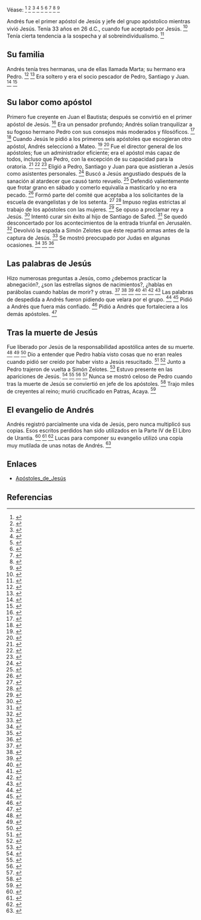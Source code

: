 Véase: <ref>{{lib|LU|139|1}}</ref> <ref>{{lib|LU|143|3|1,5}}</ref> <ref>{{lib|LU|144|1|4}}</ref> <ref>{{lib|LU|145|2|1}}</ref> <ref>{{lib|LU|167|0|1}}</ref> <ref>{{lib|LU|191|0|6}}</ref> <ref>{{lib|LU|192|1|11}}</ref> <ref>{{lib|LU|192|4|7}}</ref> <ref>{{lib|LU|194|1|2}}</ref> 

Andrés fue el primer apóstol de Jesús y jefe del grupo apóstolico mientras vivió Jesús. Tenía 33 años en 26 d.C., cuando fue aceptado por Jesús. <ref>{{lib|LU|139|1|2}}</ref> Tenía cierta tendencia a la sospecha y al sobreindividualismo. <ref>{{lib|LU|193|4|3}}</ref> 

== {{anchor|su_familia}} Su familia ==

Andrés tenía tres hermanas, una de ellas llamada Marta; su hermano era Pedro. <ref>{{lib|LU|139|1|1}}</ref> <ref>{{lib|LU|150|1|1}}</ref> Era soltero y era el socio pescador de Pedro, Santiago y Juan. <ref>{{lib|LU|139|1|1}}</ref> <ref>{{lib|LU|139|3|1}}</ref> 



== {{anchor|su_labor_como_apóstol}} Su labor como apóstol ==

Primero fue creyente en Juan el Bautista; después se convirtió en el primer apóstol de Jesús. <ref>{{lib|LU|137|1|1}}</ref> Era un pensador profundo; Andrés solían tranquilizar a su fogoso hermano Pedro con sus consejos más moderados y filosóficos. <ref>{{lib|LU|137|5|2}}</ref> <ref>{{lib|LU|137|7|3}}</ref> Cuando Jesús le pidió a los primeros seis apóstoles que escogieran otro apóstol, Andrés seleccionó a Mateo. <ref>{{lib|LU|138|2|4}}</ref> <ref>{{lib|LU|139|7|1}}</ref> Fue el director general de los apóstoles; fue un administrador eficiente; era el apóstol más capaz de todos, incluso que Pedro, con la excepción de su capacidad para la oratoria. <ref>{{lib|LU|138|7|4}}</ref> <ref>{{lib|LU|138|10|2}}</ref> <ref>{{lib|LU|139|1|2,5}}</ref> Eligió a Pedro, Santiago y Juan para que asistieran a Jesús como asistentes personales. <ref>{{lib|LU|139|4|3}}</ref> Buscó a Jesús angustiado después de la sanación al atardecer que causó tanto revuelo. <ref>{{lib|LU|145|5|5-7}}</ref> Defendió valientemente que frotar grano en sábado y comerlo equivalía a masticarlo y no era pecado. <ref>{{lib|LU|147|6|4}}</ref> Formó parte del comité que aceptaba a los solicitantes de la escuela de evangelistas y de los setenta. <ref>{{lib|LU|148|1|1}}</ref> <ref>{{lib|LU|163|2|1}}</ref> Impuso reglas estrictas al trabajo de los apóstoles con las mujeres. <ref>{{lib|LU|150|2|2}}</ref> Se opuso a proclamar rey a Jesús. <ref>{{lib|LU|152|2|5}}</ref> Intentó curar sin éxito al hijo de Santiago de Safed. <ref>{{lib|LU|158|4|7}}</ref> Se quedó desconcertado por los acontecimientos de la entrada triunfal en Jerusalén. <ref>{{lib|LU|172|5|2}}</ref> Devolvió la espada a Simón Zelotes que éste repartió armas antes de la captura de Jesús. <ref>{{lib|LU|182|2|3}}</ref> Se mostró preocupado por Judas en algunas ocasiones. <ref>{{lib|LU|157|7|1}}</ref> <ref>{{lib|LU|181|2|6}}</ref> <ref>{{lib|LU|182|0|2}}</ref> 



== {{anchor|las_palabras_de_Jesús}} Las palabras de Jesús ==

Hizo numerosas preguntas a Jesús, como ¿debemos practicar la abnegación?, ¿son las estrellas signos de nacimientos?, ¿hablas en parábolas cuando hablas de morir? y otras. <ref>{{lib|LU|140|10|8}}</ref> <ref>{{lib|LU|141|0|2}}</ref> <ref>{{lib|LU|143|2|2}}</ref> <ref>{{lib|LU|150|3|2}}</ref> <ref>{{lib|LU|158|7|2}}</ref> <ref>{{lib|LU|165|5|1}}</ref> <ref>{{lib|LU|176|1|4}}</ref> Las palabras de despedida a Andrés fueron pidiendo que velara por el grupo. <ref>{{lib|LU|174|0|2}}</ref> <ref>{{lib|LU|181|2|16-18}}</ref> Pidió a Andrés que fuera más confiado. <ref>{{lib|LU|192|2|7}}</ref> Pidió a Andrés que fortaleciera a los demás apóstoles. <ref>{{lib|LU|182|2|8}}</ref> 



== {{anchor|tras_la_muerte_de_Jesús}} Tras la muerte de Jesús ==

Fue liberado por Jesús de la responsabilidad apostólica antes de su muerte. <ref>{{lib|LU|181|2|13,17-18}}</ref> <ref>{{lib|LU|183|4|2}}</ref> <ref>{{lib|LU|191|0|6}}</ref> Dio a entender que Pedro había visto cosas que no eran reales cuando pidió ser creído por haber visto a Jesús resucitado. <ref>{{lib|LU|152|4|4}}</ref> <ref>{{lib|LU|191|1|5}}</ref> Junto a Pedro trajeron de vuelta a Simón Zelotes. <ref>{{lib|LU|192|1|11}}</ref> Estuvo presente en las apariciones de Jesús. <ref>{{lib|LU|191|2}}</ref> <ref>{{lib|LU|191|5}}</ref> <ref>{{lib|LU|192|1-4}}</ref> <ref>{{lib|LU|193|0|3,5}}</ref> Nunca se mostró celoso de Pedro cuando tras la muerte de Jesús se conviertió en jefe de los apóstoles. <ref>{{lib|LU|139|1|6-7}}</ref> Trajo miles de creyentes al reino; murió crucificado en Patras, Acaya. <ref>{{lib|LU|139|1|12}}</ref> 



== {{anchor|el_evangelio_de_Andrés}} El evangelio de Andrés ==

Andrés registró parcialmente una vida de Jesús, pero nunca multiplicó sus copias. Esos escritos perdidos han sido utilizados en la Parte IV de El Libro de Urantia. <ref>{{lib|LU|121|0|1}}</ref> <ref>{{lib|LU|121|8|1,3,13}}</ref> <ref>{{lib|LU|139|1|9}}</ref> Lucas para componer su evangelio utilizó una copia muy mutilada de unas notas de Andrés. <ref>{{lib|LU|121|8|9}}</ref> 

== Enlaces ==

* [[Apóstoles_de_Jesús]]


== Referencias ==
<references />
